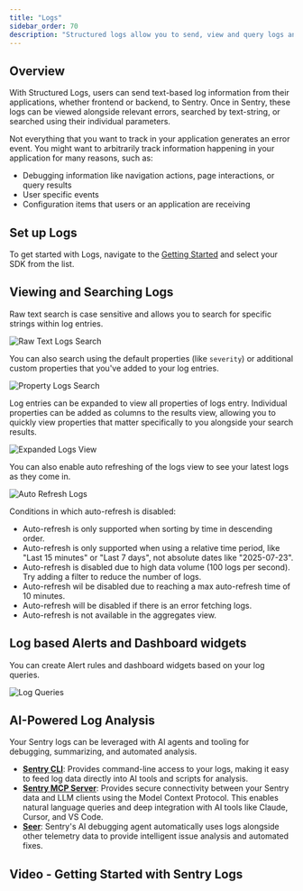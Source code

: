 ```yaml
---
title: "Logs"
sidebar_order: 70
description: "Structured logs allow you to send, view and query logs and parameters sent from your applications within Sentry."
---
```



## Overview

With Structured Logs, users can send text-based log information from their applications, whether frontend or backend, to Sentry. Once in Sentry, these logs can be viewed alongside relevant errors, searched by text-string, or searched using their individual parameters.

<Arcade src="https://demo.arcade.software/PalOCHofpcO3DqvA4Rzr?embed" />

Not everything that you want to track in your application generates an error event. You might want to arbitrarily track information happening in your application for many reasons, such as:

- Debugging information like navigation actions, page interactions, or query results
- User specific events
- Configuration items that users or an application are receiving

## Set up Logs

To get started with Logs, navigate to the [Getting Started](/product/explore/logs/getting-started/) and select your SDK from the list.

## Viewing and Searching Logs

Raw text search is case sensitive and allows you to search for specific strings within log entries.

![Raw Text Logs Search](./img/LogSearchRawText.png)

You can also search using the default properties (like `severity`) or additional custom properties that you've added to your log entries.

![Property Logs Search](./img/LogSearchTags.png)

Log entries can be expanded to view all properties of logs entry. Individual properties can be added as columns to the results view, allowing you to quickly view properties that matter specifically to you alongside your search results.

![Expanded Logs View](./img/LogsExpanded.png)

You can also enable auto refreshing of the logs view to see your latest logs as they come in.

![Auto Refresh Logs](./img/AutoRefresh.png)

Conditions in which auto-refresh is disabled:

- Auto-refresh is only supported when sorting by time in descending order.
- Auto-refresh is only supported when using a relative time period, like "Last 15 minutes" or "Last 7 days", not absolute dates like "2025-07-23".
- Auto-refresh is disabled due to high data volume (100 logs per second). Try adding a filter to reduce the number of logs.
- Auto-refresh wil be disabled due to reaching a max auto-refresh time of 10 minutes.
- Auto-refresh will be disabled if there is an error fetching logs.
- Auto-refresh is not available in the aggregates view.

## Log based Alerts and Dashboard widgets

You can create Alert rules and dashboard widgets based on your log queries.

![Log Queries](./img/LogQueries.png)


## AI-Powered Log Analysis

Your Sentry logs can be leveraged with AI agents and tooling for debugging, summarizing, and automated analysis.

- **[Sentry CLI](/cli/logs/)**: Provides command-line access to your logs, making it easy to feed log data directly into AI tools and scripts for analysis.
- **[Sentry MCP Server](/product/sentry-mcp/)**: Provides secure connectivity between your Sentry data and LLM clients using the Model Context Protocol. This enables natural language queries and deep integration with AI tools like Claude, Cursor, and VS Code.
- **[Seer](/product/ai-in-sentry/seer/)**: Sentry's AI debugging agent automatically uses logs alongside other telemetry data to provide intelligent issue analysis and automated fixes.

## Video - Getting Started with Sentry Logs

<VimeoEmbed id="1081149414?h=4094d6e14f" />
